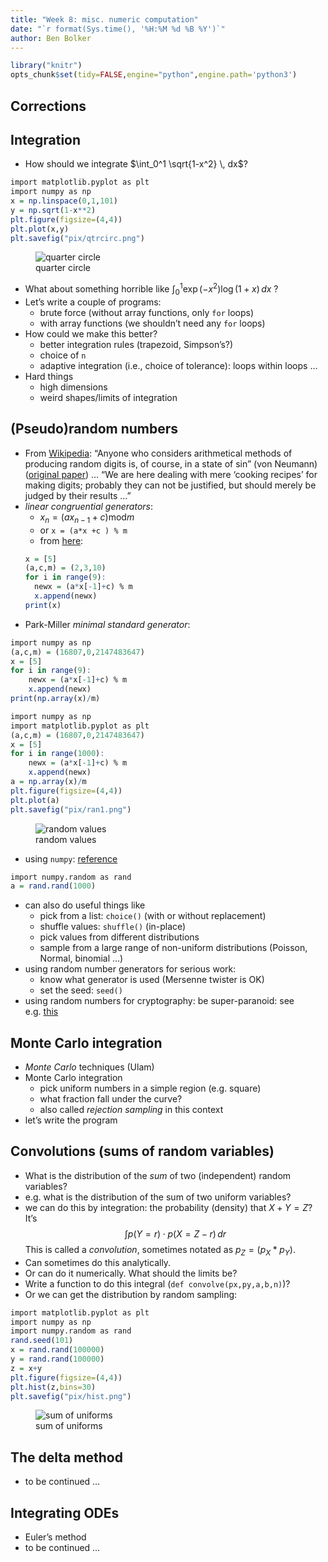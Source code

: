 ```yaml
---
title: "Week 8: misc. numeric computation"
date: "`r format(Sys.time(), '%H:%M %d %B %Y')`"
author: Ben Bolker
---
```


```r
library("knitr")
opts_chunk$set(tidy=FALSE,engine="python",engine.path='python3')
```

## Corrections

## Integration

* How should we integrate $\int_0^1 \sqrt{1-x^2} \, dx$?
```r
import matplotlib.pyplot as plt
import numpy as np
x = np.linspace(0,1,101)
y = np.sqrt(1-x**2)
plt.figure(figsize=(4,4))
plt.plot(x,y)
plt.savefig("pix/qtrcirc.png")
```
![quarter circle](pix/qtrcirc.png)

* What about something horrible like $\int_0^1 \exp(-x^2) \log(1+x) \, dx$ ?
* Let's write a couple of programs:
    * brute force (without array functions, only `for` loops)
	* with array functions (we shouldn't need any `for` loops)
* How could we make this better?
    * better integration rules (trapezoid, Simpson's?)
    * choice of `n`
	* adaptive integration (i.e., choice of tolerance): loops within loops ...
* Hard things
    * high dimensions
	* weird shapes/limits of integration

## (Pseudo)random numbers

* From [Wikipedia](http://en.wikipedia.org/wiki/Pseudorandom_number_generator): "Anyone who considers arithmetical methods of producing random digits is, of course, in a state of sin" (von Neumann) ([original paper](https://dornsifecms.usc.edu/assets/sites/520/docs/VonNeumann-ams12p36-38.pdf)) ... "We are here dealing with mere 'cooking recipes' for making digits; probably they can not be justified, but should merely be judged by their results ..."
* *linear congruential generators*:
    * $x_n = (a x_{n-1} + c) \textrm{mod} m$
	* or `x = (a*x +c ) % m`
	* from [here](http://www.eternallyconfuzzled.com/tuts/algorithms/jsw_tut_rand.aspx):
```r
x = [5]
(a,c,m) = (2,3,10)
for i in range(9):
    newx = (a*x[-1]+c) % m
    x.append(newx)
print(x)
```
* Park-Miller *minimal standard generator*:
```r
import numpy as np
(a,c,m) = (16807,0,2147483647)
x = [5]
for i in range(9):
    newx = (a*x[-1]+c) % m
    x.append(newx)
print(np.array(x)/m)
```

```r
import numpy as np
import matplotlib.pyplot as plt
(a,c,m) = (16807,0,2147483647)
x = [5]
for i in range(1000):
    newx = (a*x[-1]+c) % m
    x.append(newx)
a = np.array(x)/m
plt.figure(figsize=(4,4))
plt.plot(a)
plt.savefig("pix/ran1.png")
```
![random values](pix/ran1.png)

* using `numpy`: [reference](http://docs.scipy.org/doc/numpy/reference/routines.random.html)
```r
import numpy.random as rand
a = rand.rand(1000)
```
* can also do useful things like
   * pick from a list: `choice()` (with or without replacement)
   * shuffle values: `shuffle()` (in-place)
   * pick values from different distributions
   * sample from a large range of non-uniform distributions (Poisson, Normal, binomial ...)
* using random number generators for serious work:
   * know what generator is used (Mersenne twister is OK)
   * set the seed: `seed()`
* using random numbers for cryptography: be super-paranoid: see e.g. [this](http://stackoverflow.com/questions/20936993/how-can-i-create-a-random-number-that-is-cryptographically-secure-in-python)

## Monte Carlo integration

* *Monte Carlo* techniques (Ulam)
* Monte Carlo integration
    * pick uniform numbers in a simple region (e.g. square)
	* what fraction fall under the curve?
    * also called *rejection sampling* in this context
* let's write the program

## Convolutions (sums of random variables)

* What is the distribution of the *sum* of two (independent) random variables?
* e.g. what is the distribution of the sum of two uniform variables?
* we can do this by integration: the probability (density) that $X+Y=Z$?  It's
$$
\int p(Y=r) \cdot p(X=Z-r) \, dr
$$
This is called a *convolution*, sometimes notated as $p_Z = (p_X * p_Y)$.
* Can sometimes do this analytically.
* Or can do it numerically. What should the limits be?
* Write a function to do this integral (`def convolve(px,py,a,b,n)`)?
* Or we can get the distribution by random sampling:
```r
import matplotlib.pyplot as plt
import numpy as np
import numpy.random as rand
rand.seed(101)
x = rand.rand(100000)
y = rand.rand(100000)
z = x+y
plt.figure(figsize=(4,4))
plt.hist(z,bins=30)
plt.savefig("pix/hist.png")
```
![sum of uniforms](pix/hist.png)

## The delta method

* to be continued ...

## Integrating ODEs

* Euler's method
* to be continued ...
